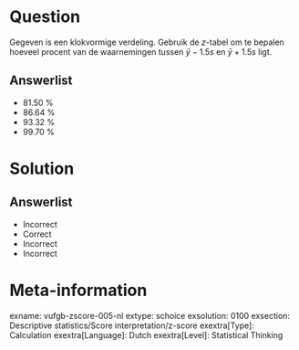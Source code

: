 Question
========
  
Gegeven is een klokvormige verdeling. Gebruik de *z*-tabel om te bepalen hoeveel procent van de waarnemingen tussen $\bar{y}-1.5s$ en $\bar{y}+1.5s$ ligt.

  
Answerlist
----------
* 81.50 %
* 86.64 %
* 93.32 %
* 99.70 %

Solution
========

Answerlist
----------
* Incorrect
* Correct
* Incorrect
* Incorrect

Meta-information
================
exname: vufgb-zscore-005-nl
extype: schoice
exsolution: 0100
exsection: Descriptive statistics/Score interpretation/z-score
exextra[Type]: Calculation
exextra[Language]: Dutch
exextra[Level]: Statistical Thinking
